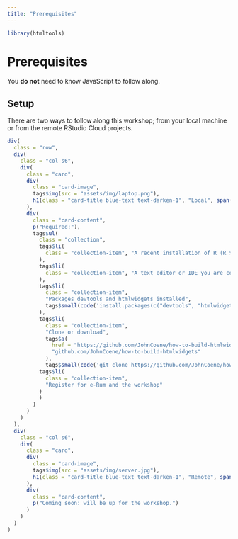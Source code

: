 ```yaml
---
title: "Prerequisites"
---
```


```r
library(htmltools)
```

<div class="container" style="min-height:75vh;">

<h1>Prerequisites</h1>

You __do not__ need to know JavaScript to follow along.

<h2>Setup</h2>

There are two ways to follow along this workshop; from your local machine or from the remote RStudio Cloud projects.

```r
div(
  class = "row",
  div(
    class = "col s6",
    div(
      class = "card",
      div(
        class = "card-image",
        tags$img(src = "assets/img/laptop.png"),
        h1(class = "card-title blue-text text-darken-1", "Local", span("_", class = "orange-text", .noWS = "before"))
      ),
      div(
        class = "card-content",
        p("Required:"),
        tags$ul(
          class = "collection",
          tags$li(
            class = "collection-item", "A recent installation of R (R >= 3.6.0)"
          ),
          tags$li(
            class = "collection-item", "A text editor or IDE you are comfortable with, e.g.: RStudio."
          ),
          tags$li(
            class = "collection-item", 
            "Packages devtools and htmlwidgets installed",
            tags$small(code('install.packages(c("devtools", "htmlwidgets"))'))
          ),
          tags$li(
            class = "collection-item", 
            "Clone or download", 
            tags$a(
              href = "https://github.com/JohnCoene/how-to-build-htmlwidgets",
              "github.com/JohnCoene/how-to-build-htmlwidgets"
            ),
            tags$small(code('git clone https://github.com/JohnCoene/how-to-build-htmlwidgets.git')),
          tags$li(
            class = "collection-item", 
            "Register for e-Rum and the workshop"
          )
          )
        )
      )
    )
  ),
  div(
    class = "col s6",
    div(
      class = "card",
      div(
        class = "card-image",
        tags$img(src = "assets/img/server.jpg"),
        h1(class = "card-title blue-text text-darken-1", "Remote", span("_", class = "orange-text", .noWS = "before"))
      ),
      div(
        class = "card-content",
        p("Coming soon: will be up for the workshop.")
      )
    )
  )
)
```

</div>